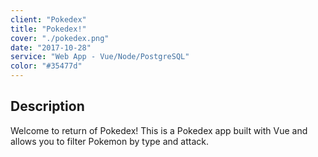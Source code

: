 ```yaml
---
client: "Pokedex"
title: "Pokedex!"
cover: "./pokedex.png"
date: "2017-10-28"
service: "Web App - Vue/Node/PostgreSQL"
color: "#35477d"
---
```


## Description

Welcome to return of Pokedex! This is a Pokedex app built with Vue and allows you to filter Pokemon by type and attack.
